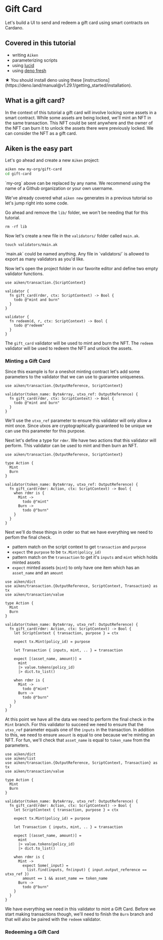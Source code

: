 
# Gift Card

Let's build a UI to send and redeem a gift card using smart contracts on Cardano.

## Covered in this tutorial

- writing `Aiken`
- parameterizing scripts
- using [lucid](https://lucid.spacebudz.io/)
- using [deno fresh](https://fresh.deno.dev/)

<Callout type="info">
  ★ You should install deno using these
  [instructions](https://deno.land/manual@v1.29.1/getting_started/installation).
</Callout>

## What is a gift card?

In the context of this tutorial a gift card will involve locking some assets
in a smart contract. While some assets are being locked, we'll mint an NFT in
the same transaction. This NFT could be sent anywhere and the owner of the NFT
can burn it to unlock the assets there were previously locked. We can consider
the NFT as a gift card.

## Aiken is the easy part

Let's go ahead and create a new `Aiken` project:

```sh
aiken new my-org/gift-card
cd gift-card
```

<Callout type="info">
  `my-org` above can be replaced by any name. We recommend using the name of a
  Github organization or your own username.
</Callout>

We've already covered what `aiken new` generates in a previous tutorial so
let's jump right into some code.

Go ahead and remove the `lib/` folder, we won't be needing that for this tutorial.

```
rm -rf lib
```

Now let's create a new file in the `validators/` folder called `main.ak`.

```
touch validators/main.ak
```

<Callout type="info">
  `main.ak` could be named anything. Any file in `validators/` is allowed to
  export as many validators as you'd like.
</Callout>

Now let's open the project folder in our favorite editor and define two empty
validator functions.

```aiken filename="validators/main.ak"
use aiken/transaction.{ScriptContext}

validator {
  fn gift_card(rdmr, ctx: ScriptContext) -> Bool {
    todo @"mint and burn"
  }
}

validator {
  fn redeem(d, r, ctx: ScriptContext) -> Bool {
    todo @"redeem"
  }
}
```

The `gift_card` validator will be used to mint and burn the NFT. The
`redeem` validator will be used to redeem the NFT and unlock the assets.

### Minting a Gift Card

Since this example is for a oneshot minting contract let's add
some parameters to the validator that we can use to guarantee uniqueness.

```aiken filename="validators/main.ak" /OutputReference/
use aiken/transaction.{OutputReference, ScriptContext}

validator(token_name: ByteArray, utxo_ref: OutputReference) {
  fn gift_card(rdmr, ctx: ScriptContext) -> Bool {
    todo @"mint and burn"
  }
}
```

We'll use the `utxo_ref` parameter to ensure this validator will only allow a mint once. Since
utxos are cryptographically guaranteed to be unique we can use this parameter for this purpose.

Next let's define a type for `rdmr`. We have two actions that this validator
will perform. This validator can be used to mint and then burn an NFT.

```aiken filename="validators/main.ak" {3-6,10-15} /Action/2
use aiken/transaction.{OutputReference, ScriptContext}

type Action {
  Mint
  Burn
}

validator(token_name: ByteArray, utxo_ref: OutputReference) {
  fn gift_card(rdmr: Action, ctx: ScriptContext) -> Bool {
    when rdmr is {
      Mint ->
        todo @"mint"
      Burn ->
        todo @"burn"
    }
  }
}
```

Next we'll do these things in order so that we have everything we need
to perfom the final check.

- pattern match on the script context to get `transaction` and `purpose`
- `expect` the `purpose` to be `tx.Mint(policy_id)`
- pattern match on the `transaction` to get it's `inputs` and `mint` which holds minted assets
- `expect` minted assets (`mint`) to only have one item which has an `asset_name` and an `amount`

```aiken filename="validators/main.ak" {1,3,12-21} /Transaction/1
use aiken/dict
use aiken/transaction.{OutputReference, ScriptContext, Transaction} as tx
use aiken/transaction/value

type Action {
  Mint
  Burn
}

validator(token_name: ByteArray, utxo_ref: OutputReference) {
  fn gift_card(rdmr: Action, ctx: ScriptContext) -> Bool {
    let ScriptContext { transaction, purpose } = ctx

    expect tx.Mint(policy_id) = purpose

    let Transaction { inputs, mint, .. } = transaction

    expect [(asset_name, amount)] =
      mint
      |> value.tokens(policy_id)
      |> dict.to_list()

    when rdmr is {
      Mint ->
        todo @"mint"
      Burn ->
        todo @"burn"
    }
  }
}
```

At this point we have all the data we need to perform the final check in the `Mint` branch.
For this validator to succeed we need to ensure that the `utxo_ref` parameter equals one of
the `inputs` in the transaction. In addition to this, we need to ensure `amount` is equal to one because
we're minting an NFT. For fun, we'll check that `asset_name` is equal to `token_name` from the parameters.

```aiken filename="validators/main.ak" {2,26-28}
use aiken/dict
use aiken/list
use aiken/transaction.{OutputReference, ScriptContext, Transaction} as tx
use aiken/transaction/value

type Action {
  Mint
  Burn
}

validator(token_name: ByteArray, utxo_ref: OutputReference) {
  fn gift_card(rdmr: Action, ctx: ScriptContext) -> Bool {
    let ScriptContext { transaction, purpose } = ctx

    expect tx.Mint(policy_id) = purpose

    let Transaction { inputs, mint, .. } = transaction

    expect [(asset_name, amount)] =
      mint
      |> value.tokens(policy_id)
      |> dict.to_list()

    when rdmr is {
      Mint ->
        expect Some(_input) =
          list.find(inputs, fn(input) { input.output_reference == utxo_ref })
        amount == 1 && asset_name == token_name
      Burn ->
        todo @"burn"
    }
  }
}
```

We have everything we need in this validator to mint a Gift Card. Before
we start making transactions though, we'll need to finish the `Burn` branch and that
will also be paired with the `redeem` validator.

### Redeeming a Gift Card
